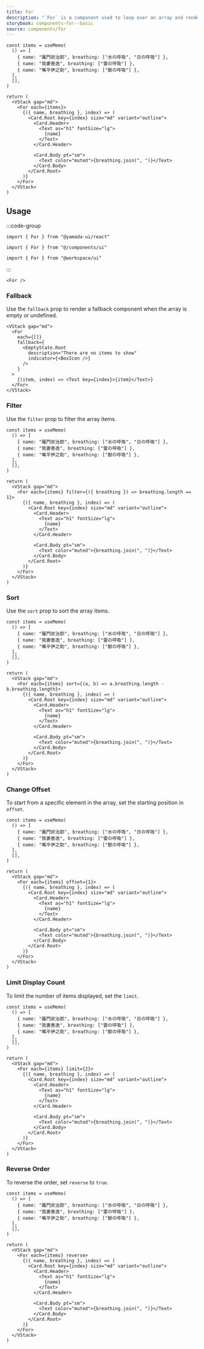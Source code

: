 ```yaml
---
title: For
description: "`For` is a component used to loop over an array and render a component for each item."
storybook: components-for--basic
source: components/for
---
```


```tsx preview functional
const items = useMemo(
  () => [
    { name: "竈門炭治郎", breathing: ["水の呼吸", "日の呼吸"] },
    { name: "我妻善逸", breathing: ["雷の呼吸"] },
    { name: "嘴平伊之助", breathing: ["獣の呼吸"] },
  ],
  [],
)

return (
  <VStack gap="md">
    <For each={items}>
      {({ name, breathing }, index) => (
        <Card.Root key={index} size="md" variant="outline">
          <Card.Header>
            <Text as="h1" fontSize="lg">
              {name}
            </Text>
          </Card.Header>

          <Card.Body pt="sm">
            <Text color="muted">{breathing.join(", ")}</Text>
          </Card.Body>
        </Card.Root>
      )}
    </For>
  </VStack>
)
```

## Usage

:::code-group

```tsx [package]
import { For } from "@yamada-ui/react"
```

```tsx [alias]
import { For } from "@/components/ui"
```

```tsx [monorepo]
import { For } from "@workspace/ui"
```

:::

```tsx
<For />
```

### Fallback

Use the `fallback` prop to render a fallback component when the array is empty or undefined.

```tsx preview
<VStack gap="md">
  <For
    each={[]}
    fallback={
      <EmptyState.Root
        description="There are no items to show"
        indicator={<BoxIcon />}
      />
    }
  >
    {(item, index) => <Text key={index}>{item}</Text>}
  </For>
</VStack>
```

### Filter

Use the `filter` prop to filter the array items.

```tsx preview functional
const items = useMemo(
  () => [
    { name: "竈門炭治郎", breathing: ["水の呼吸", "日の呼吸"] },
    { name: "我妻善逸", breathing: ["雷の呼吸"] },
    { name: "嘴平伊之助", breathing: ["獣の呼吸"] },
  ],
  [],
)

return (
  <VStack gap="md">
    <For each={items} filter={({ breathing }) => breathing.length == 1}>
      {({ name, breathing }, index) => (
        <Card.Root key={index} size="md" variant="outline">
          <Card.Header>
            <Text as="h1" fontSize="lg">
              {name}
            </Text>
          </Card.Header>

          <Card.Body pt="sm">
            <Text color="muted">{breathing.join(", ")}</Text>
          </Card.Body>
        </Card.Root>
      )}
    </For>
  </VStack>
)
```

### Sort

Use the `sort` prop to sort the array items.

```tsx preview functional
const items = useMemo(
  () => [
    { name: "竈門炭治郎", breathing: ["水の呼吸", "日の呼吸"] },
    { name: "我妻善逸", breathing: ["雷の呼吸"] },
    { name: "嘴平伊之助", breathing: ["獣の呼吸"] },
  ],
  [],
)

return (
  <VStack gap="md">
    <For each={items} sort={(a, b) => a.breathing.length - b.breathing.length}>
      {({ name, breathing }, index) => (
        <Card.Root key={index} size="md" variant="outline">
          <Card.Header>
            <Text as="h1" fontSize="lg">
              {name}
            </Text>
          </Card.Header>

          <Card.Body pt="sm">
            <Text color="muted">{breathing.join(", ")}</Text>
          </Card.Body>
        </Card.Root>
      )}
    </For>
  </VStack>
)
```

### Change Offset

To start from a specific element in the array, set the starting position in `offset`.

```tsx preview functional
const items = useMemo(
  () => [
    { name: "竈門炭治郎", breathing: ["水の呼吸", "日の呼吸"] },
    { name: "我妻善逸", breathing: ["雷の呼吸"] },
    { name: "嘴平伊之助", breathing: ["獣の呼吸"] },
  ],
  [],
)

return (
  <VStack gap="md">
    <For each={items} offset={1}>
      {({ name, breathing }, index) => (
        <Card.Root key={index} size="md" variant="outline">
          <Card.Header>
            <Text as="h1" fontSize="lg">
              {name}
            </Text>
          </Card.Header>

          <Card.Body pt="sm">
            <Text color="muted">{breathing.join(", ")}</Text>
          </Card.Body>
        </Card.Root>
      )}
    </For>
  </VStack>
)
```

### Limit Display Count

To limit the number of items displayed, set the `limit`.

```tsx preview functional
const items = useMemo(
  () => [
    { name: "竈門炭治郎", breathing: ["水の呼吸", "日の呼吸"] },
    { name: "我妻善逸", breathing: ["雷の呼吸"] },
    { name: "嘴平伊之助", breathing: ["獣の呼吸"] },
  ],
  [],
)

return (
  <VStack gap="md">
    <For each={items} limit={2}>
      {({ name, breathing }, index) => (
        <Card.Root key={index} size="md" variant="outline">
          <Card.Header>
            <Text as="h1" fontSize="lg">
              {name}
            </Text>
          </Card.Header>

          <Card.Body pt="sm">
            <Text color="muted">{breathing.join(", ")}</Text>
          </Card.Body>
        </Card.Root>
      )}
    </For>
  </VStack>
)
```

### Reverse Order

To reverse the order, set `reverse` to `true`.

```tsx preview functional
const items = useMemo(
  () => [
    { name: "竈門炭治郎", breathing: ["水の呼吸", "日の呼吸"] },
    { name: "我妻善逸", breathing: ["雷の呼吸"] },
    { name: "嘴平伊之助", breathing: ["獣の呼吸"] },
  ],
  [],
)

return (
  <VStack gap="md">
    <For each={items} reverse>
      {({ name, breathing }, index) => (
        <Card.Root key={index} size="md" variant="outline">
          <Card.Header>
            <Text as="h1" fontSize="lg">
              {name}
            </Text>
          </Card.Header>

          <Card.Body pt="sm">
            <Text color="muted">{breathing.join(", ")}</Text>
          </Card.Body>
        </Card.Root>
      )}
    </For>
  </VStack>
)
```
